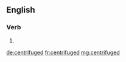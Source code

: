 ==English==

===Verb===
{{head|en}}

# {{en-past of|centrifuge}}

[[de:centrifuged]]
[[fr:centrifuged]]
[[mg:centrifuged]]
